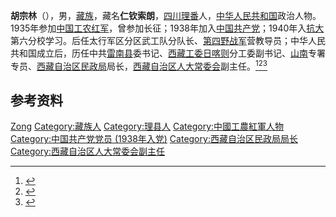 '''胡宗林'''（{{bd|1920年||2015年|11月11日}}），男，[[藏族|藏族]]，藏名'''仁钦索朗'''，[[四川省|四川]][[理县|理番]]人，[[中华人民共和国|中华人民共和国]]政治人物。1935年参加[[中国工农红军|中国工农红军]]，曾参加长征；1938年加入[[中国共产党|中国共产党]]；1940年入[[抗日军政大学|抗大]]第六分校学习。后任太行军区分区武工队分队长、[[中国人民解放军第四野战军|第四野战军]]营教导员；中华人民共和国成立后，历任中共[[徐闻县|雷南县]]委书记、[[中国共产党西藏自治区委员会|西藏工委]][[日喀则市|日喀则]]分工委副书记、[[山南市|山南]]专署专员、[[西藏自治区民政局|西藏自治区民政局]]局长，[[西藏自治区人民代表大会常务委员会|西藏自治区人大常委会]]副主任。<ref>{{Cite web|title=西藏人大常委会原副主任胡宗林逝世，享年96岁|url=https://www.thepaper.cn/newsDetail_forward_1396150|accessdate=2020-08-16|work=澎湃新闻}}</ref><ref>{{Cite web|title=藏族老红军胡宗林：12次翻越夹金山3次过草地|url=http://www.81.cn/2017jj90/2015-11/06/content_7668657.htm|accessdate=2020-08-16|work=人民网}}</ref><ref>{{Cite book|title=中华人民共和国职官志|author=何虎生, 李耀东, 向常福主编|publisher=中国社会出版社|year=2003|isbn=9787800883934|location=北京}}</ref>

== 参考资料 ==
{{reflist}}

{{China-poli-bio-stub}}

{{Authority control}}
{{DEFAULTSORT:Hu胡}}
[[Category:胡姓|Zong]]
[[Category:藏族人|Category:藏族人]]
[[Category:理县人|Category:理县人]]
[[Category:中國工農紅軍人物|Category:中國工農紅軍人物]]
[[Category:中国共产党党员_(1938年入党)|Category:中国共产党党员 (1938年入党)]]
[[Category:西藏自治区民政局局长|Category:西藏自治区民政局局长]]
[[Category:西藏自治区人大常委会副主任|Category:西藏自治区人大常委会副主任]]